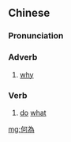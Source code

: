 {{also|何为}}
==Chinese==
{{zh-forms|s=何为}}

===Pronunciation===
{{zh-pron
|m=héwéi
|cat=adv
}}

===Adverb===
{{zh-adv}}

# {{lb|zh|literary}} [[why]]

===Verb===
{{zh-verb}}

# {{lb|zh|literary}} {{lb|zh|question}} [[do]] [[what]]

[[mg:何為]]